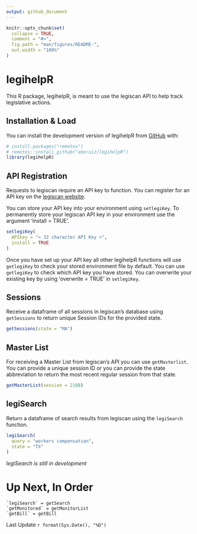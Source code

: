 ```yaml
---
output: github_document
---
```


```r
knitr::opts_chunk$set(
  collapse = TRUE,
  comment = "#>",
  fig.path = "man/figures/README-",
  out.width = "100%"
)
```

# legihelpR

<!-- badges: start -->
<!-- badges: end -->

This R package, legihelpR, is meant to use the legiscan API to help track legislative actions.

## Installation & Load

You can install the development version of legihelpR from [GitHub](https://github.com/aberuiz/legihelpR) with:

```r
# install.packages("remotes")
# remotes::install_github("aberuiz/legihelpR")
library(legihelpR)
```

## API Registration

Requests to legiscan require an API key to function. You can register for an API key on the [legiscan website](https://legiscan.com/user/register).

You can store your API key into your environment using `setlegiKey`. To permanently store your legiscan API key in your environment use the argument 'install = TRUE'.

```r
setlegiKey(
  APIkey = "< 32 character API Key >",
  install = TRUE
)
```

Once you have set up your API key all other legihelpR functions will use `getlegiKey` to check your stored environment file by default.
You can use `getlegiKey` to check which API key you have stored. 
You can overwrite your existing key by using 'overwrite = TRUE' in `setlegiKey`.

## Sessions

Receive a dataframe of all sessions in legiscan's database using `getSessions` to return unique Session IDs for the provided state.

```r
getSessions(state = "MA")
```

## Master List

For receiving a Master List from legiscan's API you can use `getMasterlist`. You can provide a unique session ID or you can provide the state abbreviation to return the most recent regular session from that state.

```r
getMasterList(session = 2108)
```

## legiSearch

Return a dataframe of search results from legiscan using the `legiSearch` function.

```r
legiSearch(
  query = "workers compensation",
  state = "TX"
)
```
*legiSearch is still in development*

# Up Next, In Order

    `legiSearch` = getSearch
    `getMonitored` = getMonitorList
    `getBill` = getBill

Last Update `r format(Sys.Date(), "%D")`
